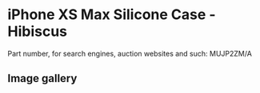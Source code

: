 
# iPhone XS Max Silicone Case - Hibiscus

Part number, for search engines, auction websites and such: MUJP2ZM/A

## Image gallery

<div style={{ width: "768px" }}>
  <GalleryComponent
    images={[
      {
        original: "/everysource/MUJP2.webp",
        thumbnail: "/everypreview/MUJP2.webp",
      },
      {
        original: "/everysource/MUJP2_AV1_GOLD.webp",
        thumbnail: "/everypreview/MUJP2_AV1_GOLD.webp",
      },
      {
        original: "/everysource/MUJP2_AV1_SILVER.webp",
        thumbnail: "/everypreview/MUJP2_AV1_SILVER.webp",
      },
      {
        original: "/everysource/MUJP2_AV1_SPACE_GRAY.webp",
        thumbnail: "/everypreview/MUJP2_AV1_SPACE_GRAY.webp",
      },
      {
        original: "/everysource/MUJP2_AV2.webp",
        thumbnail: "/everypreview/MUJP2_AV2.webp",
      }
    ]}
  />
</div>